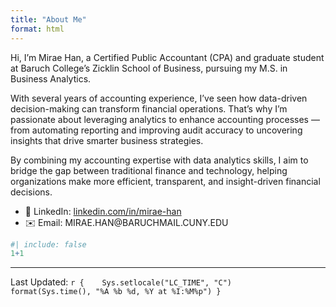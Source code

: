 ```yaml
---
title: "About Me"
format: html
---
```


Hi, I’m Mirae Han, a Certified Public Accountant (CPA) and graduate student at Baruch College’s Zicklin School of Business, pursuing my M.S. in Business Analytics.

With several years of accounting experience, I’ve seen how data-driven decision-making can transform financial operations. That’s why I’m passionate about leveraging analytics to enhance accounting processes — from automating reporting and improving audit accuracy to uncovering insights that drive smarter business strategies.

By combining my accounting expertise with data analytics skills, I aim to bridge the gap between traditional finance and technology, helping organizations make more efficient, transparent, and insight-driven financial decisions.

- 💼 LinkedIn: [linkedin.com/in/mirae-han](https://www.linkedin.com/in/miraehan/)  
- ✉️ Email: MIRAE.HAN@BARUCHMAIL.CUNY.EDU  


```r
#| include: false
1+1
```
--------------
Last Updated: `r { 
  Sys.setlocale("LC_TIME", "C")
  format(Sys.time(), "%A %b %d, %Y at %I:%M%p")
}`